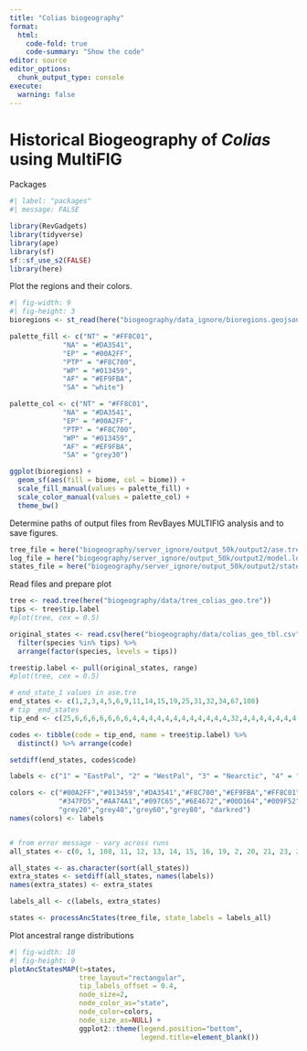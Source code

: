 ```yaml
---
title: "Colias biogeography"
format: 
  html:
    code-fold: true
    code-summary: "Show the code"
editor: source
editor_options: 
  chunk_output_type: console
execute:
  warning: false
---
```


# Historical Biogeography of *Colias* using MultiFIG

Packages

```r
#| label: "packages"
#| message: FALSE

library(RevGadgets)
library(tidyverse)
library(ape)
library(sf)
sf::sf_use_s2(FALSE)
library(here)
```

Plot the regions and their colors.

```r
#| fig-width: 9
#| fig-height: 3
bioregions <- st_read(here("biogeography/data_ignore/bioregions.geojson"))

palette_fill <- c("NT" = "#FF8C01",
             "NA" = "#DA3541",
             "EP" = "#00A2FF",
             "PTP" = "#F8C700",
             "WP" = "#013459",
             "AF" = "#EF9FBA",
             "SA" = "white")

palette_col <- c("NT" = "#FF8C01",
             "NA" = "#DA3541",
             "EP" = "#00A2FF",
             "PTP" = "#F8C700",
             "WP" = "#013459",
             "AF" = "#EF9FBA",
             "SA" = "grey30")

ggplot(bioregions) +
  geom_sf(aes(fill = biome, col = biome)) +
  scale_fill_manual(values = palette_fill) +
  scale_color_manual(values = palette_col) +
  theme_bw()
```


Determine paths of output files from RevBayes MULTIFIG analysis and to save figures.

```r
tree_file = here("biogeography/server_ignore/output_50k/output2/ase.tre")
log_file = here("biogeography/server_ignore/output_50k/output2/model.log")
states_file = here("biogeography/server_ignore/output_50k/output2/states.png")
```

Read files and prepare plot

```r
tree <- read.tree(here("biogeography/data/tree_colias_geo.tre"))
tips <- tree$tip.label
#plot(tree, cex = 0.5)

original_states <- read.csv(here("biogeography/data/colias_geo_tbl.csv")) %>% 
  filter(species %in% tips) %>% 
  arrange(factor(species, levels = tips))

tree$tip.label <- pull(original_states, range)
#plot(tree, cex = 0.5)

# end_state_1 values in ase.tre
end_states <- c(1,2,3,4,5,6,9,11,14,15,19,25,31,32,34,67,108)
# tip _end_states
tip_end <- c(25,6,6,6,6,6,6,6,4,4,4,4,4,4,4,4,4,4,4,4,32,4,4,4,4,4,4,4,4,4,4,4,4,2,2,2,2,2,34,4,5,2,32,34,15,9,2,1,4,1,3,11,31,31,11,3,3,3,31,3,3,3,3,3,3,3,3)

codes <- tibble(code = tip_end, name = tree$tip.label) %>% 
  distinct() %>% arrange(code)

setdiff(end_states, codes$code)

labels <- c("1" = "EastPal", "2" = "WestPal", "3" = "Nearctic", "4" = "PTHighlands", "5" = "Africa", "6" = "NeoTrop", "9" = "LowPal", "11" = "NA+Asia", "15" = "WP+PTH", "31" = "Arctic", "32" = "EastAsia", "34" = "Palearctic", "14" = "EP+PTH?", "19" = "Pal+Afr?", "67" = "NorHem?", "108" = "All?", "25" = "Americas")

colors <- c("#00A2FF","#013459","#DA3541","#F8C700","#EF9FBA","#FF8C01",
            "#347FD5","#AA74A1","#097C65","#6E4672","#00D164","#009F52",
            "grey20","grey40","grey60","grey80", "darkred")
names(colors) <- labels


# from error message - vary across runs
all_states <- c(0, 1, 108, 11, 12, 13, 14, 15, 16, 19, 2, 20, 21, 23, 24, 25, 26, 27, 3, 31, 32, 34, 4, 46, 5, 56, 6, 67, 74, 84, 87, 9)

all_states <- as.character(sort(all_states))
extra_states <- setdiff(all_states, names(labels))
names(extra_states) <- extra_states

labels_all <- c(labels, extra_states)

states <- processAncStates(tree_file, state_labels = labels_all)

```

Plot ancestral range distributions

```r
#| fig-width: 10
#| fig-height: 9
plotAncStatesMAP(t=states,
                 tree_layout="rectangular",
                 tip_labels_offset = 0.4,
                 node_size=2,
                 node_color_as="state",
                 node_color=colors,
                 node_size_as=NULL) +
                 ggplot2::theme(legend.position="bottom",
                                legend.title=element_blank())
```




